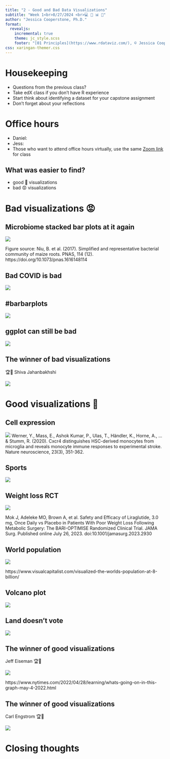 ```yaml
---
title: "2 - Good and Bad Data Visualizations"
subtitle: "Week 1<br>8/27/2024 <br>💻 🧰 📊 🥳"
author: "Jessica Cooperstone, Ph.D."
format: 
  revealjs:
    incremental: true
    theme: jc_style.scss
    footer: "[01 Principles](https://www.rdataviz.com/), © Jessica Cooperstone, 2024"
css: xaringan-themer.css
---
```


# Housekeeping

- Questions from the previous class?
- Take edX class if you don't have R experience
- Start think about identifying a dataset for your capstone assignment
- Don't forget about your reflections

# Office hours

- Daniel: 
- Jess: 
- Those who want to attend office hours virtually, use the same [Zoom link](https://go.osu.edu/dataviz-zoom) for class



## What was easier to find?

- good 👏  visualizations 
- bad 😡 visualizations


# Bad visualizations 😡 {.center_title}

## Microbiome stacked bar plots at it again

![](bad/colet.png){fig-alt="super bad stacked barplot" fig-align="center"}

Figure source: Niu, B. et al. (2017). Simplified and representative bacterial community of maize roots. PNAS, 114 (12). https://doi.org/10.1073/pnas.1616148114

## Bad COVID is bad

![](bad/ajello.png){fig-alt="bar plot from hell" fig-align="center"}

## #barbarplots
![](bad/jordan.png){fig-alt="bad bar plot" fig-align="center"}

## ggplot can still be bad

![](bad/singh.png){fig-alt="boxplot with extra legend and weird ordering" fig-align="center"}

## The winner of bad visualizations 

🏆🏅 Shiva Jahanbakhshi

![](bad/winner.jpeg){fig-alt="plot line spaghetti" fig-align="center"}


# Good visualizations 👏 {.center_title}

## Cell expression

![](good/batabyal.png){fig-alt="Cxcr4-GFP expression in different cell lines" fig-align="center"}
Werner, Y., Mass, E., Ashok Kumar, P., Ulas, T., Händler, K., Horne, A., ... & Stumm, R. (2020). Cxcr4 distinguishes HSC-derived monocytes from microglia and reveals monocyte immune responses to experimental stroke. Nature neuroscience, 23(3), 351-362.

## Sports
![](good/darter.png){fig-alt="how googled MLB and NFL teams are by location in the US" fig-align="center"}

## Weight loss RCT

![](good/kennedy.png){fig-alt="weight loss on liraglutide" fig-align="center"}

Mok J, Adeleke MO, Brown A, et al. Safety and Efficacy of Liraglutide, 3.0 mg, Once Daily vs Placebo in Patients With Poor Weight Loss Following Metabolic Surgery: The BARI-OPTIMISE Randomized Clinical Trial. JAMA Surg. Published online July 26, 2023. doi:10.1001/jamasurg.2023.2930

## World population

![](good/khemsom_kuei.png){fig-alt="8 B people graphic colored by continent and area scaled for population" fig-align="center"}

https://www.visualcapitalist.com/visualized-the-worlds-population-at-8-billion/

## Volcano plot

![](good/quiles.png){fig-alt="volcano plot of gene expression" fig-align="center"}

## Land doesn't vote

![](good/tyagi.png){fig-alt="map of US with bubbles colored whether states voted for biden or trump and scaled to electoral votes" fig-align="center"}

## The winner of good visualizations 

Jeff Eiseman 🏆🏅 

![](good/winner_eiseman.png){fig-alt="summer temps across the US" fig-align="center"}

https://www.nytimes.com/2022/04/28/learning/whats-going-on-in-this-graph-may-4-2022.html

## The winner of good visualizations 

Carl Engstrom 🏆🏅 

![](good/winner_engstrom.png){fig-alt="rainfall in southern Cali during Hurricane Hilary" fig-align="center"}

# Closing thoughts